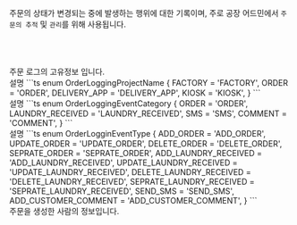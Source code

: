 
<Heading title="SVCOrderLog란?" />

주문의 상태가 변경되는 중에 발생하는 행위에 대한 기록이며, 주로 공장 어드민에서 `주문의 추적` 및 `관리`를 위해 사용됩니다.<br /><br />

<br />

<Heading title="SVCOrderLog 주문 로그" type="doc" />
<Parameters title="데이터 형식" attributes={SVCOrderLogAttributes.root} />
<br />

<Heading title="LaundryLog 주문 로그" type="userData" />
주문 로그의 고유정보 입니다.
<Parameters title="데이터 형식" attributes={SVCOrderLogAttributes.userData} />
<br />

<Heading title="OrderLoggingProjectName" type="module" />
설명
```ts
enum OrderLoggingProjectName {
  FACTORY = 'FACTORY',
  ORDER = 'ORDER',
  DELIVERY_APP = 'DELIVERY_APP',
  KIOSK = 'KIOSK',
}
```
<br />

<Heading title="OrderLoggingEventCategory" type="module" />
설명
```ts
enum OrderLoggingEventCategory {
  ORDER = 'ORDER',
  LAUNDRY_RECEIVED = 'LAUNDRY_RECEIVED',
  SMS = 'SMS',
  COMMENT = 'COMMENT',
}
```
<br />

<Heading title="OrderLogginEventType" type="module" />
설명
```ts
 enum OrderLogginEventType {
  ADD_ORDER = 'ADD_ORDER',
  UPDATE_ORDER = 'UPDATE_ORDER',
  DELETE_ORDER = 'DELETE_ORDER',
  SEPRATE_ORDER = 'SEPRATE_ORDER',
  ADD_LAUNDRY_RECEIVED = 'ADD_LAUNDRY_RECEIVED',
  UPDATE_LAUNDRY_RECEIVED = 'UPDATE_LAUNDRY_RECEIVED',
  DELETE_LAUNDRY_RECEIVED = 'DELETE_LAUNDRY_RECEIVED',
  SEPRATE_LAUNDRY_RECEIVED = 'SEPRATE_LAUNDRY_RECEIVED',
  SEND_SMS = 'SEND_SMS',
  ADD_CUSTOMER_COMMENT = 'ADD_CUSTOMER_COMMENT',
}
```
<br />

<Heading title="creator 주문 접수자" type="module" />
주문을 생성한 사람의 정보입니다.
<Parameters title="데이터 형식" attributes={SVCOrderLogAttributes.creator} />
<br />
